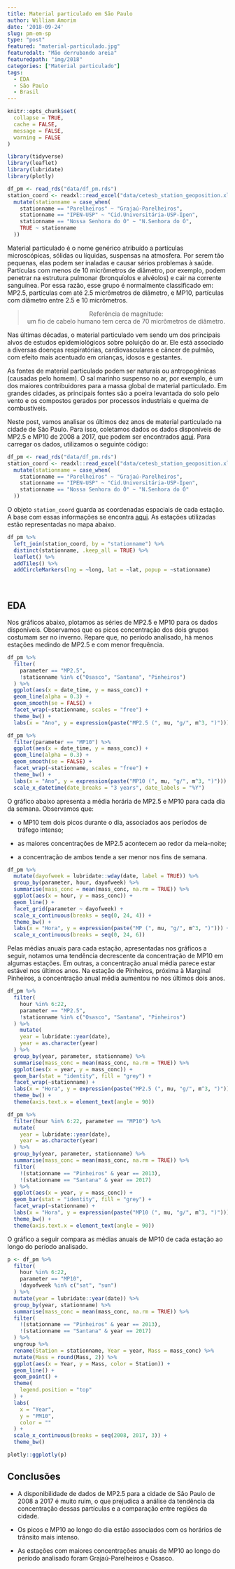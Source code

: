```yaml
---
title: Material particulado em São Paulo
author: William Amorim
date: '2018-09-24'
slug: pm-em-sp
type: "post"
featured: "material-particulado.jpg"
featuredalt: "Mão derrubando areia"
featuredpath: "img/2018"
categories: ["Material particulado"]
tags:
  - EDA
  - São Paulo
  - Brasil
---
```


```r
knitr::opts_chunk$set(
  collapse = TRUE, 
  cache = FALSE, 
  message = FALSE,
  warning = FALSE
)
```

```r
library(tidyverse)
library(leaflet)
library(lubridate)
library(plotly)

df_pm <- read_rds("data/df_pm.rds")
station_coord <- readxl::read_excel("data/cetesb_station_geoposition.xlsx") %>% 
  mutate(stationname = case_when(
    stationname == "Parelheiros" ~ "Grajaú-Parelheiros",
    stationname == "IPEN-USP" ~ "Cid.Universitária-USP-Ipen",
    stationname == "Nossa Senhora do Ó" ~ "N.Senhora do Ó",
    TRUE ~ stationname
  ))
```

Material particulado é o nome genérico atribuído a partículas microscópicas,  sólidas ou líquidas, suspensas na atmosfera. Por serem tão pequenas, elas podem ser inaladas e causar sérios problemas à saúde. Partículas com menos de 10 micrômetros de diâmetro, por exemplo, podem penetrar na estrutura pulmonar (bronquíolos e alvéolos) e cair na corrente sanguínea. Por essa razão, esse grupo é normalmente classificado em: MP2.5, partículas com até 2.5 micrômetros de diâmetro, e MP10, partículas com diâmetro entre 2.5 e 10 micrômetros. 

<center>
> Referência de magnitude: <br> um fio de cabelo humano tem cerca de 70 micrômetros de diâmetro.

</center>

Nas últimas décadas, o material particulado vem sendo um dos principais alvos de estudos epidemiológicos sobre poluição do ar. Ele está associado a diversas doenças respiratórias, cardiovasculares e câncer de pulmão, com efeito mais acentuado em crianças, idosos e gestantes.

As fontes de material particulado podem ser naturais ou antropogênicas (causadas pelo homem). O sal marinho suspenso no ar, por exemplo, é um dos maiores contribuidores para a massa global de material particulado. Em grandes cidades, as principais fontes são a poeira levantada do solo pelo vento e os compostos gerados por processos industriais e queima de combustíveis.

Neste post, vamos analisar os últimos dez anos de material particulado na cidade de São Paulo. Para isso, coletamos dados os dados disponíveis de MP2.5 e MP10 de 2008 a 2017, que podem ser encontrados [aqui](https://github.com/williamorim/Rpollution-blog/blob/master/content/blog/data/df_pm.rds). Para carregar os dados, utilizamos o seguinte código:

```r
df_pm <- read_rds("data/df_pm.rds")
station_coord <- readxl::read_excel("data/cetesb_station_geoposition.xlsx") %>% 
  mutate(stationname = case_when(
    stationname == "Parelheiros" ~ "Grajaú-Parelheiros",
    stationname == "IPEN-USP" ~ "Cid.Universitária-USP-Ipen",
    stationname == "Nossa Senhora do Ó" ~ "N.Senhora do Ó"
  ))
```

O objeto `station_coord` guarda as coordenadas espaciais de cada estação. A base com essas informações se encontra [aqui](https://github.com/williamorim/Rpollution-blog/blob/master/content/blog/data/cetesb_station_geoposition.xlsx). As estações utilizadas estão representadas no mapa abaixo.

```r
df_pm %>%
  left_join(station_coord, by = "stationname") %>% 
  distinct(stationname, .keep_all = TRUE) %>% 
  leaflet() %>%
  addTiles() %>%
  addCircleMarkers(lng = ~long, lat = ~lat, popup = ~stationname)
```

<br>

## EDA

Nos gráficos abaixo, plotamos as séries de MP2.5 e MP10 para os dados disponíveis. Observamos que os picos concentração dos dois grupos costumam ser no inverno. Repare que, no período analisado, há menos estações medindo de MP2.5 e com menor frequência.

```r
df_pm %>% 
  filter(
    parameter == "MP2.5", 
    !stationname %in% c("Osasco", "Santana", "Pinheiros")
  ) %>%
  ggplot(aes(x = date_time, y = mass_conc)) +
  geom_line(alpha = 0.3) +
  geom_smooth(se = FALSE) +
  facet_wrap(~stationname, scales = "free") +
  theme_bw() +
  labs(x = "Ano", y = expression(paste("MP2.5 (", mu, "g/", m^3, ")")))
```

```r
df_pm %>% 
  filter(parameter == "MP10") %>%
  ggplot(aes(x = date_time, y = mass_conc)) +
  geom_line(alpha = 0.3) +
  geom_smooth(se = FALSE) +
  facet_wrap(~stationname, scales = "free") +
  theme_bw() +
  labs(x = "Ano", y = expression(paste("MP10 (", mu, "g/", m^3, ")"))) +
  scale_x_datetime(date_breaks = "3 years", date_labels = "%Y")
```

O gráfico abaixo apresenta a média horária de MP2.5 e MP10 para cada dia da semana. Observamos que:

- o MP10 tem dois picos durante o dia, associados aos períodos de tráfego intenso;

- as maiores concentrações de MP2.5 acontecem ao redor da meia-noite;

- a concentração de ambos tende a ser menor nos fins de semana. 

```r
df_pm %>%
  mutate(dayofweek = lubridate::wday(date, label = TRUE)) %>%
  group_by(parameter, hour, dayofweek) %>% 
  summarise(mass_conc = mean(mass_conc, na.rm = TRUE)) %>% 
  ggplot(aes(x = hour, y = mass_conc)) +
  geom_line() +
  facet_grid(parameter ~ dayofweek) +
  scale_x_continuous(breaks = seq(0, 24, 4)) +
  theme_bw() +
  labs(x = "Hora", y = expression(paste("MP (", mu, "g/", m^3, ")"))) +
  scale_x_continuous(breaks = seq(0, 24, 6))
```

Pelas médias anuais para cada estação, apresentadas nos gráficos a seguir, notamos uma tendência decrescente da concentração de MP10 em algumas estações. Em outras, a concentração anual média parece estar estável nos últimos anos. Na estação de Pinheiros, próxima à Marginal Pinheiros, a concentração anual média aumentou no nos últimos dois anos. 

```r
df_pm %>%
  filter(
    hour %in% 6:22, 
    parameter == "MP2.5",
    !stationname %in% c("Osasco", "Santana", "Pinheiros")
  ) %>% 
    mutate(
    year = lubridate::year(date),
    year = as.character(year)
  ) %>% 
  group_by(year, parameter, stationname) %>% 
  summarise(mass_conc = mean(mass_conc, na.rm = TRUE)) %>% 
  ggplot(aes(x = year, y = mass_conc)) +
  geom_bar(stat = "identity", fill = "grey") +
  facet_wrap(~stationname) +
  labs(x = "Hora", y = expression(paste("MP2.5 (", mu, "g/", m^3, ")"))) +
  theme_bw() +
  theme(axis.text.x = element_text(angle = 90))
```

```r
df_pm %>%
  filter(hour %in% 6:22, parameter == "MP10") %>% 
  mutate(
    year = lubridate::year(date),
    year = as.character(year)
  ) %>% 
  group_by(year, parameter, stationname) %>% 
  summarise(mass_conc = mean(mass_conc, na.rm = TRUE)) %>% 
  filter(
    !(stationname == "Pinheiros" & year == 2013),
    !(stationname == "Santana" & year == 2017)
  ) %>%
  ggplot(aes(x = year, y = mass_conc)) +
  geom_bar(stat = "identity", fill = "grey") +
  facet_wrap(~stationname) +
  labs(x = "Hora", y = expression(paste("MP10 (", mu, "g/", m^3, ")"))) +
  theme_bw() +
  theme(axis.text.x = element_text(angle = 90))
```

O gráfico a seguir compara as médias anuais de MP10 de cada estação ao longo do período analisado.

```r
p <- df_pm %>%
  filter(
    hour %in% 6:22, 
    parameter == "MP10", 
    !dayofweek %in% c("sat", "sun")
  ) %>% 
  mutate(year = lubridate::year(date)) %>% 
  group_by(year, stationname) %>% 
  summarise(mass_conc = mean(mass_conc, na.rm = TRUE)) %>%
  filter(
    !(stationname == "Pinheiros" & year == 2013),
    !(stationname == "Santana" & year == 2017)
  ) %>% 
  ungroup %>% 
  rename(Station = stationname, Year = year, Mass = mass_conc) %>%
  mutate(Mass = round(Mass, 2)) %>% 
  ggplot(aes(x = Year, y = Mass, color = Station)) +
  geom_line() +
  geom_point() +
  theme(
    legend.position = "top"
  ) +
  labs(
    x = "Year",
    y = "PM10",
    color = ""
  ) +
  scale_x_continuous(breaks = seq(2008, 2017, 3)) +
  theme_bw()

plotly::ggplotly(p)
```

## Conclusões

- A disponibilidade de dados de MP2.5 para a cidade de São Paulo de 2008 a 2017 é muito ruim, o que prejudica a análise da tendência da concentração dessas partículas e a comparação entre regiões da cidade.

- Os picos e MP10 ao longo do dia estão associados com os horários de trânsito mais intenso.

- As estações com maiores concentrações anuais de MP10 ao longo do período analisado foram Grajaú-Parelheiros e Osasco.
